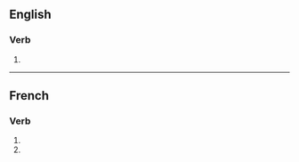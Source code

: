 {{also|commercialisés}}
==English==

===Verb===
{{head|en|verb form}}

# {{en-third-person singular of|commercialise}}

----

==French==

===Verb===
{{head|fr|verb form}}

# {{inflection of|fr|commercialiser||2|s|pres|indc}}
# {{inflection of|fr|commercialiser||2|s|pres|subj}}
